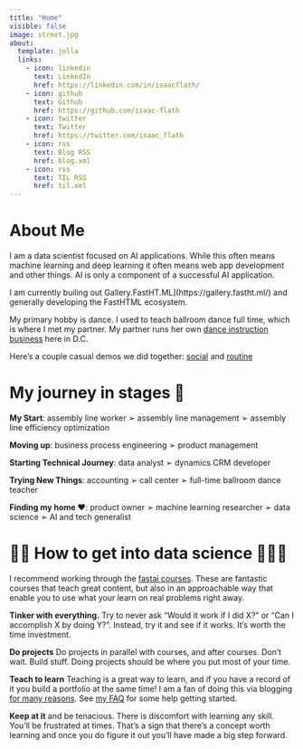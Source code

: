 ```yaml
---
title: "Home"
visible: false
image: street.jpg
about:
  template: jolla
  links:
    - icon: linkedin
      text: LinkedIn
      href: https://linkedin.com/in/isaacflath/
    - icon: github
      text: Github
      href: https://github.com/isaac-flath
    - icon: twitter
      text: Twitter
      href: https://twitter.com/isaac_flath
    - icon: rss
      text: Blog RSS
      href: blog.xml
    - icon: rss
      text: TIL RSS
      href: til.xml
---
```


# About Me

I am a data scientist focused on AI applications.  While this often means machine learning and deep learning it often means web app development and other things.  AI is only a component of a successful AI application.

I am currently builing out Gallery.FastHT.ML](https://gallery.fastht.ml/) and generally developing the FastHTML ecosystem.

My primary hobby is dance.  I used to teach ballroom dance full time, which is where I met my partner.  My partner runs her own [dance instruction business](https://artofmovementdc.com/) here in D.C.

Here's a couple casual demos we did together: [social](https://youtu.be/nUdMfll0YJo) and [routine](https://youtu.be/Y7R82kgeUbY)

# My journey in stages 🚀

**My Start**:  assembly line worker ➢ assembly line management ➢ assembly line efficiency optimization

**Moving up**: business process engineering ➢ product management

**Starting Technical Journey**: data analyst ➢ dynamics CRM developer

**Trying New Things**: accounting ➢ call center ➢ full-time ballroom dance teacher

**Finding my home ❤️**: product owner ➢ machine learning researcher ➢ data science ➢ AI and tech generalist

# 👨‍💻 How to get into data science 👩🏻‍💻

I recommend working through the [fastai courses](https://course.fast.ai/).  These are fantastic courses that teach great content, but also in an approachable way that enable you to use what your learn on real problems right away.

**Tinker with everything.**  Try to never ask "Would it work if I did X?" or "Can I accomplish X by doing Y?".  Instead, try it and see if it works.  It's worth the time investment.

**Do projects**  Do projects in parallel with courses, and after courses.  Don't wait.  Build stuff.  Doing projects should be where you put most of your time.

**Teach to learn**  Teaching is a great way to learn, and if you have a record of it you build a portfolio at the same time!  I am a fan of doing this via blogging [for many reasons](https://medium.com/@racheltho/why-you-yes-you-should-blog-7d2544ac1045).  See [my FAQ](other/bloggingFAQ.qmd) for some help getting started.

**Keep at it** and be tenacious.  There is discomfort with learning any skill. You'll be frustrated at times.  That's a sign that there's a concept worth learning and once you do figure it out you'll have made a big step forward.
